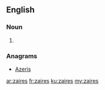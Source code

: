 ==English==

===Noun===
{{head|en|plural}}

# {{plural of|zaire|lang=en|nocat=1}}

===Anagrams===
* [[Azeris#English|Azeris]]

[[ar:zaires]]
[[fr:zaires]]
[[ku:zaires]]
[[my:zaires]]
